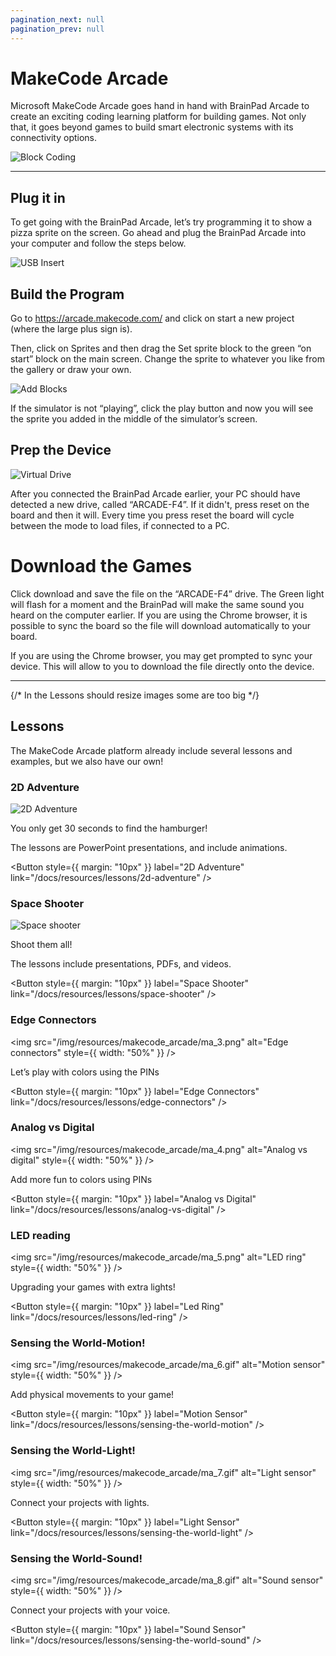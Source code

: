 ```yaml
---
pagination_next: null
pagination_prev: null
---
```



# MakeCode Arcade

Microsoft MakeCode Arcade goes hand in hand with BrainPad Arcade to create an exciting coding learning platform for building games. Not only that, it goes beyond games to build smart electronic systems with its connectivity options.


![Block Coding](pathname:///img/block-coding.jpg)

---

## Plug it in

To get going with the BrainPad Arcade, let’s try programming it to show a pizza sprite on the screen. Go ahead and plug the BrainPad Arcade into your computer and follow the steps below.

![USB Insert](pathname:///img/arcade-usb-insert.gif)

## Build the Program

Go to https://arcade.makecode.com/ and click on start a new project (where the large plus sign is).

Then, click on Sprites and then drag the Set sprite block to the green “on start” block on the main screen. Change the sprite to whatever you like from the gallery or draw your own.

![Add Blocks](pathname:///img/arcade-add-blocks.gif)

If the simulator is not “playing”, click the play button and now you will see the sprite you added in the middle of the simulator’s screen.

## Prep the Device

![Virtual Drive](pathname:///img/arcade-virtual-drive.jpg)

After you connected the BrainPad Arcade earlier, your PC should have detected a new drive, called “ARCADE-F4”. If it didn't, press reset on the board and then it will. Every time you press reset the board will cycle between the mode to load files, if connected to a PC.

# Download the Games

Click download and save the file on the “ARCADE-F4” drive. The Green light will flash for a moment and the BrainPad will make the same sound you heard on the computer earlier. If you are using the Chrome browser, it is possible to sync the board so the file will download automatically to your board.

If you are using the Chrome browser, you may get prompted to sync your device. This will allow to you to download the file directly onto the device.

---
{/* In the Lessons should resize images some are too big */}

## Lessons

The MakeCode Arcade platform already include several lessons and examples, but we also have our own!

### 2D Adventure
![2D Adventure](pathname:///img/resources/makecode_arcade/ma_1.gif)

You only get 30 seconds to find the hamburger!

The lessons are PowerPoint presentations, and include animations.

<Button
  style={{ margin: "10px" }}
  label="2D Adventure"
  link="/docs/resources/lessons/2d-adventure"
/>

### Space Shooter
![Space shooter](pathname:///img/resources/makecode_arcade/ma_2.gif)

Shoot them all!

The lessons include presentations, PDFs, and videos.

<Button
  style={{ margin: "10px" }}
  label="Space Shooter"
  link="/docs/resources/lessons/space-shooter"
/>

### Edge Connectors
<img src="/img/resources/makecode_arcade/ma_3.png" alt="Edge connectors" style={{ width: "50%" }} />

Let’s play with colors using the PINs

<Button
  style={{ margin: "10px" }}
  label="Edge Connectors"
  link="/docs/resources/lessons/edge-connectors"
/>

### Analog vs Digital

<img src="/img/resources/makecode_arcade/ma_4.png" alt="Analog vs digital" style={{ width: "50%" }} />

Add more fun to colors using PINs

<Button
  style={{ margin: "10px" }}
  label="Analog vs Digital"
  link="/docs/resources/lessons/analog-vs-digital"
/>

### LED reading

<img src="/img/resources/makecode_arcade/ma_5.png" alt="LED ring" style={{ width: "50%" }} />

Upgrading your games with extra lights!

<Button
  style={{ margin: "10px" }}
  label="Led Ring"
  link="/docs/resources/lessons/led-ring"
/>

### Sensing the World-Motion!
<img src="/img/resources/makecode_arcade/ma_6.gif" alt="Motion sensor" style={{ width: "50%" }} />

Add physical movements to your game!

<Button
  style={{ margin: "10px" }}
  label="Motion Sensor"
  link="/docs/resources/lessons/sensing-the-world-motion"
/>

### Sensing the World-Light!

<img src="/img/resources/makecode_arcade/ma_7.gif" alt="Light sensor" style={{ width: "50%" }} />

Connect your projects with lights.

<Button
  style={{ margin: "10px" }}
  label="Light Sensor"
  link="/docs/resources/lessons/sensing-the-world-light"
/>

### Sensing the World-Sound!

<img src="/img/resources/makecode_arcade/ma_8.gif" alt="Sound sensor" style={{ width: "50%" }} />

Connect your projects with your voice.

<Button
  style={{ margin: "10px" }}
  label="Sound Sensor"
  link="/docs/resources/lessons/sensing-the-world-sound"
/>